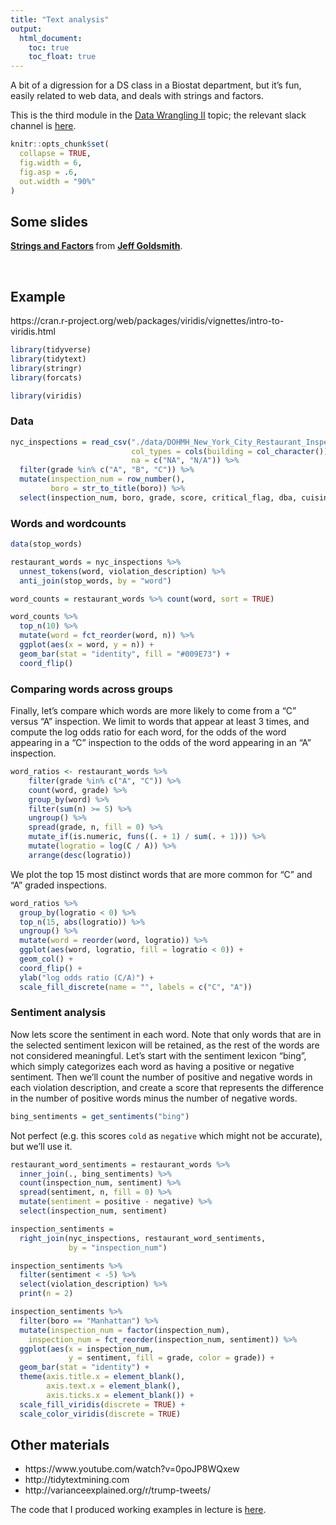 ```yaml
---
title: "Text analysis"
output:
  html_document: 
    toc: true
    toc_float: true
---
```


A bit of a digression for a DS class in a Biostat department, but it's fun, easily related to web data, and deals with strings and factors. 

This is the third module in the [Data Wrangling II](topic_data_wrangling_ii.html) topic; the relevant slack channel is [here](https://p8105-fall2017.slack.com/messages/C7N8HG34N).

```r
knitr::opts_chunk$set(
  collapse = TRUE,
  fig.width = 6,
  fig.asp = .6,
  out.width = "90%"
)
```


## Some slides

<script async class="speakerdeck-embed" data-id="bfb454627b71408889958f0893413097" data-ratio="1.33333333333333" src="//speakerdeck.com/assets/embed.js"></script>
<div style="margin-bottom:5px"> <strong> <a href="https://speakerdeck.com/jeffgoldsmith/dsi-strings-and-factors" title="Strings and Factors" target="_blank">Strings and Factors</a> </strong> from <strong><a href="https://speakerdeck.com/jeffgoldsmith" target="_blank">Jeff Goldsmith</a></strong>. </div><br>


## Example

https://cran.r-project.org/web/packages/viridis/vignettes/intro-to-viridis.html

```r
library(tidyverse)
library(tidytext)
library(stringr)
library(forcats)

library(viridis)
```

### Data

```r
nyc_inspections = read_csv("./data/DOHMH_New_York_City_Restaurant_Inspection_Results.csv.gz", 
                           col_types = cols(building = col_character()),
                           na = c("NA", "N/A")) %>% 
  filter(grade %in% c("A", "B", "C")) %>% 
  mutate(inspection_num = row_number(),
         boro = str_to_title(boro)) %>% 
  select(inspection_num, boro, grade, score, critical_flag, dba, cuisine_description, zipcode, violation_description)
```

### Words and wordcounts

```r
data(stop_words)
```


```r
restaurant_words = nyc_inspections %>% 
  unnest_tokens(word, violation_description) %>% 
  anti_join(stop_words, by = "word")
```


```r
word_counts = restaurant_words %>% count(word, sort = TRUE)

word_counts %>% 
  top_n(10) %>% 
  mutate(word = fct_reorder(word, n)) %>% 
  ggplot(aes(x = word, y = n)) + 
  geom_bar(stat = "identity", fill = "#009E73") + 
  coord_flip()
```

### Comparing words across groups

Finally, let’s compare which words are more likely to come from a “C” versus “A” inspection. We limit to words that appear at least 3 times, and compute the log odds ratio for each word, for the odds of the word appearing in a “C” inspection to the odds of the word appearing in an “A” inspection.

```r
word_ratios <- restaurant_words %>%
    filter(grade %in% c("A", "C")) %>% 
    count(word, grade) %>%
    group_by(word) %>% 
    filter(sum(n) >= 5) %>%
    ungroup() %>%
    spread(grade, n, fill = 0) %>%
    mutate_if(is.numeric, funs((. + 1) / sum(. + 1))) %>%
    mutate(logratio = log(C / A)) %>%
    arrange(desc(logratio)) 
```

We plot the top 15 most distinct words that are more common for “C” and “A” graded inspections.

```r
word_ratios %>%
  group_by(logratio < 0) %>%
  top_n(15, abs(logratio)) %>%
  ungroup() %>%
  mutate(word = reorder(word, logratio)) %>%
  ggplot(aes(word, logratio, fill = logratio < 0)) +
  geom_col() +
  coord_flip() +
  ylab("log odds ratio (C/A)") +
  scale_fill_discrete(name = "", labels = c("C", "A"))
```



### Sentiment analysis

Now lets score the sentiment in each word. Note that only words that are in the selected sentiment lexicon will be retained, as the rest of the words are not considered meaningful. Let’s start with the sentiment lexicon “bing”, which simply categorizes each word as having a positive or negative sentiment. Then we’ll count the number of positive and negative words in each violation description, and create a score that represents the difference in the number of positive words minus the number of negative words.

```r
bing_sentiments = get_sentiments("bing")
```

Not perfect (e.g. this scores `cold` as `negative` which might not be accurate), but we'll use it. 

```r
restaurant_word_sentiments = restaurant_words %>% 
  inner_join(., bing_sentiments) %>% 
  count(inspection_num, sentiment) %>% 
  spread(sentiment, n, fill = 0) %>% 
  mutate(sentiment = positive - negative) %>% 
  select(inspection_num, sentiment)
```



```r
inspection_sentiments = 
  right_join(nyc_inspections, restaurant_word_sentiments, 
             by = "inspection_num")

inspection_sentiments %>% 
  filter(sentiment < -5) %>% 
  select(violation_description) %>% 
  print(n = 2)
```


```r
inspection_sentiments %>% 
  filter(boro == "Manhattan") %>% 
  mutate(inspection_num = factor(inspection_num),
    inspection_num = fct_reorder(inspection_num, sentiment)) %>% 
  ggplot(aes(x = inspection_num, 
             y = sentiment, fill = grade, color = grade)) + 
  geom_bar(stat = "identity") + 
  theme(axis.title.x = element_blank(),
        axis.text.x = element_blank(),
        axis.ticks.x = element_blank()) +
  scale_fill_viridis(discrete = TRUE) + 
  scale_color_viridis(discrete = TRUE) 
```




## Other materials

* https://www.youtube.com/watch?v=0poJP8WQxew
* http://tidytextmining.com
* http://varianceexplained.org/r/trump-tweets/



The code that I produced working examples in lecture is [here]().

